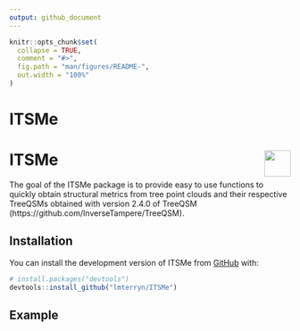 ```yaml
---
output: github_document
---
```


<!-- README.md is generated from README.Rmd. Please edit that file -->

```r
knitr::opts_chunk$set(
  collapse = TRUE,
  comment = "#>",
  fig.path = "man/figures/README-",
  out.width = "100%"
)
```

# ITSMe

<!-- badges: start -->
<!-- badges: end -->

# ITSMe <img src="man/figures/logo.png" align="right" height="47" />

The goal of the ITSMe package is to provide easy to use functions to quickly 
obtain structural metrics from tree point clouds and their respective TreeQSMs 
obtained with version 2.4.0 of TreeQSM 
(https://github.com/InverseTampere/TreeQSM).

## Installation

You can install the development version of ITSMe from 
[GitHub](https://github.com/) with:

``` r
# install.packages("devtools")
devtools::install_github("lmterryn/ITSMe")
```

## Example
